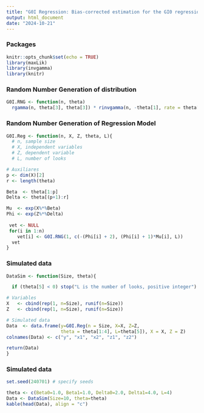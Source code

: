 ```yaml
---
title: "G0I Regression: Bias-corrected estimation for the GI0 regression"
output: html_document
date: "2024-10-21"
---
```


### Packages
```r
knitr::opts_chunk$set(echo = TRUE)
library(maxLik)  
library(invgamma)
library(knitr)
```

### Random Number Generation of distribution
```r
G0I.RNG <- function(n, theta)
  rgamma(n, theta[3], theta[3]) * rinvgamma(n, -theta[1], rate = theta[2])
```

### Random Number Generation of Regression Model
```r
G0I.Reg <- function(n, X, Z, theta, L){
  # n, sample size
  # X, independent variables
  # Z, dependent variable
  # L, number of looks

# Auxiliares
p <- dim(X)[2]
r <- length(theta)  

Beta  <- theta[1:p]
Delta <- theta[(p+1):r]

Mu  <- exp(X%*%Beta)
Phi <- exp(Z%*%Delta)
  
 vet <- NULL
 for(i in 1:n)
    vet[i] <- G0I.RNG(1, c(-(Phi[i] + 2), (Phi[i] + 1)*Mu[i], L))
  vet
}
```

### Simulated data
```r
DataSim <- function(Size, theta){

  if (theta[5] < 0) stop("L is the number of looks, positive integer")

# Variables
X   <- cbind(rep(1, n=Size), runif(n=Size))
Z   <- cbind(rep(1, n=Size), runif(n=Size))

# Simulated data
Data  <- data.frame(y=G0I.Reg(n = Size, X=X, Z=Z, 
                    theta = theta[1:4], L=theta[5]), X = X, Z = Z)
colnames(Data) <- c("y", "x1", "x2", "z1", "z2")

return(Data)
}
```

### Simulated data
```r
set.seed(240701) # specify seeds

theta <- c(Beta0=1.0, Beta1=1.0, Delta0=2.0, Delta1=4.0, L=4)
Data <- DataSim(Size=10, theta=theta)
kable(head(Data), align = "c")
```


